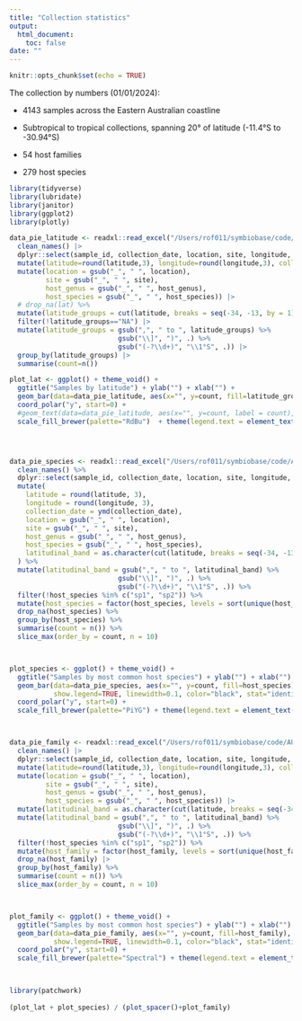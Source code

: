 ```yaml
---
title: "Collection statistics"
output: 
  html_document:
    toc: false
date: ""
---
```


```r
knitr::opts_chunk$set(echo = TRUE)
```

The collection by numbers (01/01/2024):

-   4143 samples across the Eastern Australian coastline
-   Subtropical to tropical collections, spanning 20° of latitude (-11.4°S to -30.94°S)

-   54 host families
-   279 host species

```r


library(tidyverse)
library(lubridate)
library(janitor)
library(ggplot2)
library(plotly)

data_pie_latitude <- readxl::read_excel("/Users/rof011/symbiobase/code/AUS_collections_merged.xlsx") |>
  clean_names() |>
  dplyr::select(sample_id, collection_date, location, site, longitude, latitude, host_family, host_genus, host_species) |> 
  mutate(latitude=round(latitude,3), longitude=round(longitude,3), collection_date=ymd(collection_date)) |> 
  mutate(location = gsub("_", " ", location),
         site = gsub("_", " ", site),
         host_genus = gsub("_", " ", host_genus),
         host_species = gsub("_", " ", host_species)) |> 
  # drop_na(lat) %>%
  mutate(latitude_groups = cut(latitude, breaks = seq(-34, -13, by = 1), include.lowest = TRUE)) %>%
  filter(!latitude_groups=="NA") |> 
  mutate(latitude_groups = gsub(",", " to ", latitude_groups) %>%
                           gsub("\\]", ")", .) %>%
                           gsub("(-?\\d+)", "\\1°S", .)) |> 
  group_by(latitude_groups) |> 
  summarise(count=n())

plot_lat <- ggplot() + theme_void() +
  ggtitle("Samples by latitude") + ylab("") + xlab("") +
  geom_bar(data=data_pie_latitude, aes(x="", y=count, fill=latitude_groups), linewidth=0.1, color="black", stat="identity", width=1) +
  coord_polar("y", start=0) +
  #geom_text(data=data_pie_latitude, aes(x="", y=count, label = count), size=6, position = position_stack(vjust = 0.5)) +
  scale_fill_brewer(palette="RdBu")  + theme(legend.text = element_text(size=8), legend.title=element_blank())




data_pie_species <- readxl::read_excel("/Users/rof011/symbiobase/code/AUS_collections_merged.xlsx") %>%
  clean_names() %>%
  dplyr::select(sample_id, collection_date, location, site, longitude, latitude, host_family, host_genus, host_species) %>%
  mutate(
    latitude = round(latitude, 3),
    longitude = round(longitude, 3),
    collection_date = ymd(collection_date),
    location = gsub("_", " ", location),
    site = gsub("_", " ", site),
    host_genus = gsub("_", " ", host_genus),
    host_species = gsub("_", " ", host_species),
    latitudinal_band = as.character(cut(latitude, breaks = seq(-34, -13, by = 1), include.lowest = TRUE))
  ) %>%
  mutate(latitudinal_band = gsub(",", " to ", latitudinal_band) %>%
                           gsub("\\]", ")", .) %>%
                           gsub("(-?\\d+)", "\\1°S", .)) %>%
  filter(!host_species %in% c("sp1", "sp2")) %>%
  mutate(host_species = factor(host_species, levels = sort(unique(host_species), decreasing = FALSE))) %>%
  drop_na(host_species) %>%
  group_by(host_species) %>%
  summarise(count = n()) %>%
  slice_max(order_by = count, n = 10) 



plot_species <- ggplot() + theme_void() +
  ggtitle("Samples by most common host species") + ylab("") + xlab("") +
  geom_bar(data=data_pie_species, aes(x="", y=count, fill=host_species), 
           show.legend=TRUE, linewidth=0.1, color="black", stat="identity", width=1) +
  coord_polar("y", start=0) +
  scale_fill_brewer(palette="PiYG") + theme(legend.text = element_text(size=8), legend.title=element_blank())



data_pie_family <- readxl::read_excel("/Users/rof011/symbiobase/code/AUS_collections_merged.xlsx") |>
  clean_names() |>
  dplyr::select(sample_id, collection_date, location, site, longitude, latitude, host_family, host_genus, host_species) |> 
  mutate(latitude=round(latitude,3), longitude=round(longitude,3), collection_date=ymd(collection_date)) |> 
  mutate(location = gsub("_", " ", location),
         site = gsub("_", " ", site),
         host_genus = gsub("_", " ", host_genus),
         host_species = gsub("_", " ", host_species)) |> 
  mutate(latitudinal_band = as.character(cut(latitude, breaks = seq(-34, -13, by = 1), include.lowest = TRUE))) %>%
  mutate(latitudinal_band = gsub(",", " to ", latitudinal_band) %>%
                           gsub("\\]", ")", .) %>%
                           gsub("(-?\\d+)", "\\1°S", .)) %>%
  filter(!host_species %in% c("sp1", "sp2")) %>%
  mutate(host_family = factor(host_family, levels = sort(unique(host_family), decreasing = FALSE))) |> 
  drop_na(host_family) |> 
  group_by(host_family) %>%
  summarise(count = n()) %>%
  slice_max(order_by = count, n = 10) 



plot_family <- ggplot() + theme_void() +
  ggtitle("Samples by most common host species") + ylab("") + xlab("") +
  geom_bar(data=data_pie_family, aes(x="", y=count, fill=host_family), 
           show.legend=TRUE, linewidth=0.1, color="black", stat="identity", width=1) +
  coord_polar("y", start=0) +
  scale_fill_brewer(palette="Spectral") + theme(legend.text = element_text(size=8), legend.title=element_blank())


  
library(patchwork)
  
(plot_lat + plot_species) / (plot_spacer()+plot_family)


```
